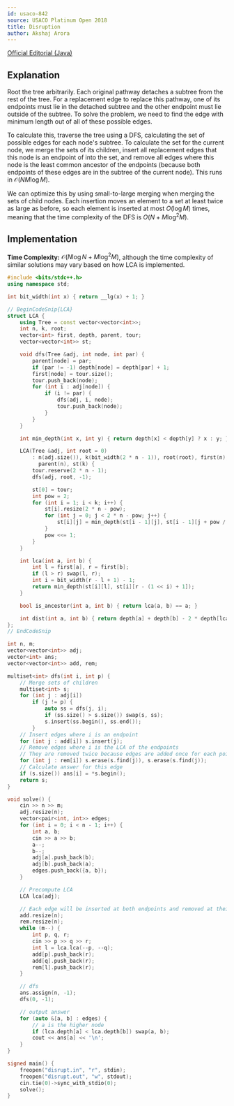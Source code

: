 ```yaml
---
id: usaco-842
source: USACO Platinum Open 2018
title: Disruption
author: Akshaj Arora
---
```


[Official Editorial (Java)](https://usaco.org/current/data/sol_disrupt_platinum_open18.html)

## Explanation

Root the tree arbitrarily. Each original pathway detaches a subtree from the rest of the tree. For a replacement edge to replace this pathway, one of its endpoints must lie in the detached subtree and the other endpoint must lie outside of the subtree. To solve the problem, we need to find the edge with minimum length out of all of these possible edges.

To calculate this, traverse the tree using a DFS, calculating the set of possible edges for each node's subtree. To calculate the set for the current node, we merge the sets of its children, insert all replacement edges that this node is an endpoint of into the set, and remove all edges where this node is the least common ancestor of the endpoints (because both endpoints of these edges are in the subtree of the current node). This runs in $\mathcal{O}(NM \log M)$.

We can optimize this by using small-to-large merging when merging the sets of child nodes. Each insertion moves an element to a set at least twice as large as before, so each element is inserted at most $O(\log M)$ times, meaning that the time complexity of the DFS is $O(N + M \log^2 M)$.

## Implementation

**Time Complexity:** $\mathcal{O}(N \log N + M \log^2 M)$, although the time complexity of similar solutions may vary based on how LCA is implemented.

<LanguageSection>
<CPPSection>

```cpp
#include <bits/stdc++.h>
using namespace std;

int bit_width(int x) { return __lg(x) + 1; }

// BeginCodeSnip{LCA}
struct LCA {
	using Tree = const vector<vector<int>>;
	int n, k, root;
	vector<int> first, depth, parent, tour;
	vector<vector<int>> st;

	void dfs(Tree &adj, int node, int par) {
		parent[node] = par;
		if (par != -1) depth[node] = depth[par] + 1;
		first[node] = tour.size();
		tour.push_back(node);
		for (int i : adj[node]) {
			if (i != par) {
				dfs(adj, i, node);
				tour.push_back(node);
			}
		}
	}

	int min_depth(int x, int y) { return depth[x] < depth[y] ? x : y; }

	LCA(Tree &adj, int root = 0)
	    : n(adj.size()), k(bit_width(2 * n - 1)), root(root), first(n), depth(n),
	      parent(n), st(k) {
		tour.reserve(2 * n - 1);
		dfs(adj, root, -1);

		st[0] = tour;
		int pow = 2;
		for (int i = 1; i < k; i++) {
			st[i].resize(2 * n - pow);
			for (int j = 0; j < 2 * n - pow; j++) {
				st[i][j] = min_depth(st[i - 1][j], st[i - 1][j + pow / 2]);
			}
			pow <<= 1;
		}
	}

	int lca(int a, int b) {
		int l = first[a], r = first[b];
		if (l > r) swap(l, r);
		int i = bit_width(r - l + 1) - 1;
		return min_depth(st[i][l], st[i][r - (1 << i) + 1]);
	}

	bool is_ancestor(int a, int b) { return lca(a, b) == a; }

	int dist(int a, int b) { return depth[a] + depth[b] - 2 * depth[lca(a, b)]; }
};
// EndCodeSnip

int n, m;
vector<vector<int>> adj;
vector<int> ans;
vector<vector<int>> add, rem;

multiset<int> dfs(int i, int p) {
	// Merge sets of children
	multiset<int> s;
	for (int j : adj[i])
		if (j != p) {
			auto ss = dfs(j, i);
			if (ss.size() > s.size()) swap(s, ss);
			s.insert(ss.begin(), ss.end());
		}
	// Insert edges where i is an endpoint
	for (int j : add[i]) s.insert(j);
	// Remove edges where i is the LCA of the endpoints
	// They are removed twice because edges are added once for each point
	for (int j : rem[i]) s.erase(s.find(j)), s.erase(s.find(j));
	// Calculate answer for this edge
	if (s.size()) ans[i] = *s.begin();
	return s;
}

void solve() {
	cin >> n >> m;
	adj.resize(n);
	vector<pair<int, int>> edges;
	for (int i = 0; i < n - 1; i++) {
		int a, b;
		cin >> a >> b;
		a--;
		b--;
		adj[a].push_back(b);
		adj[b].push_back(a);
		edges.push_back({a, b});
	}

	// Precompute LCA
	LCA lca(adj);

	// Each edge will be inserted at both endpoints and removed at their LCA
	add.resize(n);
	rem.resize(n);
	while (m--) {
		int p, q, r;
		cin >> p >> q >> r;
		int l = lca.lca(--p, --q);
		add[p].push_back(r);
		add[q].push_back(r);
		rem[l].push_back(r);
	}

	// dfs
	ans.assign(n, -1);
	dfs(0, -1);

	// output answer
	for (auto &[a, b] : edges) {
		// a is the higher node
		if (lca.depth[a] < lca.depth[b]) swap(a, b);
		cout << ans[a] << '\n';
	}
}

signed main() {
	freopen("disrupt.in", "r", stdin);
	freopen("disrupt.out", "w", stdout);
	cin.tie(0)->sync_with_stdio(0);
	solve();
}
```

</CPPSection>
</LanguageSection>
